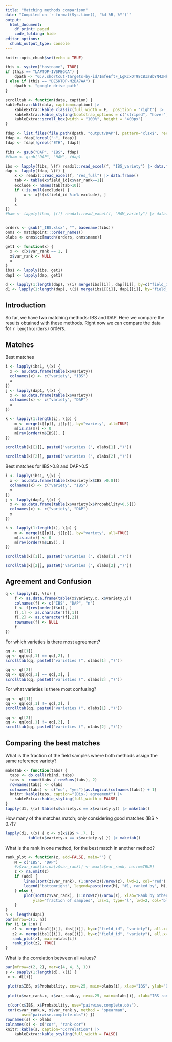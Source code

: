```yaml
---
title: "Matching methods comparison"
date: "Compiled on `r format(Sys.time(), '%d %B, %Y')`"
output:
  html_document:
    df_print: paged
    code_folding: hide
editor_options:
  chunk_output_type: console
---
```



```r
knitr::opts_chunk$set(echo = TRUE)

this <- system("hostname", TRUE)
if (this == "LAPTOP-IVSPBGCA") { 
	dpath <- "G:/.shortcut-targets-by-id/1mfeEftF_LgRcxOT98CBIaBbYN4ZHkBr_/share/image"
} else if (this == "DESKTOP-M2BA7AA") {
	dpath <- "google drive path"
}

scrolltab <- function(data, caption) {
kableExtra::kbl(data, caption=caption) |>
    kableExtra::kable_classic(full_width = F,  position = "right") |>
    kableExtra::kable_styling(bootstrap_options = c("striped", "hover"))  |> 
    kableExtra::scroll_box(width = "100%", height = "400px")
}

```


```r
fdap <- list.files(file.path(dpath, "output/DAP"), pattern="xlsx$", recursive=TRUE, full=TRUE)
fdap <- fdap[!grepl("~", fdap)]
fdap <- fdap[!grepl("ETH", fdap)]

fibs <- gsub("DAP", "IBS", fdap)
#fham <- gsub("DAP", "HAM", fdap)

ibs <- lapply(fibs, \(f) readxl::read_excel(f, "IBS_variety") |> data.frame())
dap <- lapply(fdap, \(f) {
    x <- readxl::read_excel(f, "res_full") |> data.frame()
    tab <- table(x$field_id[x$var_rank==1])
    exclude <- names(tab[tab>10])
    if (!is.null(exclude)) {
    	x <- x[!(x$field_id %in% exclude), ]
    }
    x
})
#ham <- lapply(fham, \(f) readxl::read_excel(f, "HAM_variety") |> data.frame())


orders <- gsub("_IBS.xlsx", "", basename(fibs))
onms <- matchpoint:::order_names()
olabs <- onms$cc[match(orders, onms$name)]

get1 <- function(x) {
  x <- x[x$var_rank == 1, ]
  x$var_rank <- NULL
  x
}
ibs1 <- lapply(ibs, get1)
dap1 <- lapply(dap, get1)

d <- lapply(1:length(dap), \(i) merge(ibs[[i]], dap[[i]], by=c("field_id", "ref_id")))
d1 <- lapply(1:length(dap), \(i) merge(ibs1[[i]], dap1[[i]], by="field_id"))
```

## Introduction

So far, we have two matching methods: IBS and DAP. Here we compare the results obtained with these methods. Right now we can compare the data for `r length(orders)` orders.

## Matches 

Best matches 

```r
i <- lapply(ibs1, \(x) {
  x <- as.data.frame(table(x$variety))
  colnames(x) <- c("variety", "IBS")
  x
})
j <- lapply(dap1, \(x) {
  x <- as.data.frame(table(x$variety))
  colnames(x) <- c("variety", "DAP")
  x
})

k <- lapply(1:length(i), \(p) {
    m <- merge(i[[p]], j[[p]], by="variety", all=TRUE)
    m[is.na(m)] <- 0
    m[rev(order(m$IBS)), ]
})
```


<div class = "row">
<div class = "col-md-5">
```r
scrolltab(k[[1]], paste0("varieties (", olabs[1] ,")"))
```
</div>
<div class = "col-md-5">
```r
scrolltab(k[[2]], paste0("varieties (", olabs[2] ,")"))
```
</div></div>


Best matches for IBS>0.8 and DAP>0.5 

```r
i <- lapply(ibs1, \(x) {
  x <- as.data.frame(table(x$variety[x$IBS >0.8]))
  colnames(x) <- c("variety", "IBS")
  x
})
j <- lapply(dap1, \(x) {
  x <- as.data.frame(table(x$variety[x$Probability>0.5]))
  colnames(x) <- c("variety", "DAP")
  x
})

k <- lapply(1:length(i), \(p) {
    m <- merge(i[[p]], j[[p]], by="variety", all=TRUE)
    m[is.na(m)] <- 0
    m[rev(order(m$IBS)), ]
})
```


<div class = "row">
<div class = "col-md-5">
```r
scrolltab(k[[1]], paste0("varieties (", olabs[1] ,")"))
```
</div>
<div class = "col-md-5">
```r
scrolltab(k[[2]], paste0("varieties (", olabs[2] ,")"))
```
</div></div>


## Agreement and Confusion

```r
q <- lapply(d1, \(x) {
    f <- as.data.frame(table(x$variety.x, x$variety.y))
    colnames(f) <- c("IBS", "DAP", "n")
    f <- f[rev(order(f$n)), ]
    f[,1] <- as.character(f[,1])
    f[,2] <- as.character(f[,2])
    rownames(f) <- NULL
    f
})
```

For which varieties is there most agreement?

<div class = "row">
<div class = "col-md-6">
```r
qq <- q[[1]]
qq <- qq[qq[,1] == qq[,2], ]
scrolltab(qq, paste0("varieties (", olabs[1] ,")"))
```
</div>
<div class = "col-md-5">
```r
qq <- q[[2]]
qq <- qq[qq[,1] == qq[,2], ]
scrolltab(qq, paste0("varieties (", olabs[2] ,")"))
```
</div></div>



For what varieties is there most confusing?


<div class = "row">
<div class = "col-md-6">
```r
qq <- q[[1]]
qq <- qq[qq[,1] != qq[,2], ]
scrolltab(qq, paste0("varieties (", olabs[1] ,")"))
```
</div>
<div class = "col-md-5">
```r
qq <- q[[2]]
qq <- qq[qq[,1] != qq[,2], ]
scrolltab(qq, paste0("varieties (", olabs[2] ,")"))
```
</div></div>


## Comparing the best matches

What is the fraction of the field samples where both methods assign the same reference variety?

```r
maketab <- function(tabs) {
  tabs <- do.call(rbind, tabs)
  tabs <- round(tabs / rowSums(tabs), 2)
  rownames(tabs) <- olabs
  colnames(tabs) <- c("no", "yes")[as.logical(colnames(tabs)) + 1]
  knitr::kable(tabs, caption="(Dis-) agreement") |> 
    kableExtra::kable_styling(full_width = FALSE)
}
lapply(d1, \(x) table(x$variety.x == x$variety.y)) |> maketab()

```

How many of the matches match; only considering good matches (IBS > 0.7)?

```r
lapply(d1, \(x) { x <- x[x$IBS > .7, ]; 
          table(x$variety.x == x$variety.y) }) |> maketab()

```

What is the rank in one method, for the best match in another method?

```r
rank_plot <- function(z, add=FALSE, main="") {
	M = c("IBS", "DAP")
	#z$var_rank[is.na(z$var_rank)] <- max(z$var_rank, na.rm=TRUE)
	z <- na.omit(z)
	if (add) {
		lines(sort(z$var_rank), (1:nrow(z))/nrow(z), lwd=2, col="red")	
		legend("bottomright", legend=paste(rev(M), "#1, ranked by", M), col=c("blue", "red"), lwd=2, cex=.75)
	} else {
		plot(sort(z$var_rank), (1:nrow(z))/nrow(z), xlab="Rank by other algorithm", 
			ylab="fraction of samples", las=1, type="l", lwd=2, col="blue", main=main)
	}
}
n <- length(dap1)
par(mfrow=c(1, n))
for (i in 1:n) {
   z1 <- merge(dap1[[i]], ibs[[i]], by=c("field_id", "variety"), all.x=TRUE)
   z2 <- merge(ibs1[[i]], dap[[i]], by=c("field_id", "variety"), all.x=TRUE)
   rank_plot(z1, main=olabs[i])
   rank_plot(z2, TRUE)
}

```


What is the correlation between all values?

```r
par(mfrow=c(2, 2), mar=c(4, 4, 3, 1))
s <- sapply(1:length(d), \(i) {
 x <- d[[i]]

 plot(x$IBS, x$Probability, cex=.25, main=olabs[i], xlab="IBS", ylab="DAP", las=1, col=rgb(1, 0, 0, .25))
 
 plot(x$var_rank.x, x$var_rank.y, cex=.25, main=olabs[i], xlab="IBS rank", ylab="DAP rank", las=1, col=rgb(0, 0, 1, .25))
 
 c(cor(x$IBS, x$Probability, use="pairwise.complete.obs"),
 cor(x$var_rank.x, x$var_rank.y, method = "spearman",
       use="pairwise.complete.obs")) })
rownames(s) <- olabs
colnames(s) <- c("cor", "rank-cor")
knitr::kable(s, caption="Correlation") |> 
    kableExtra::kable_styling(full_width = FALSE)

```

